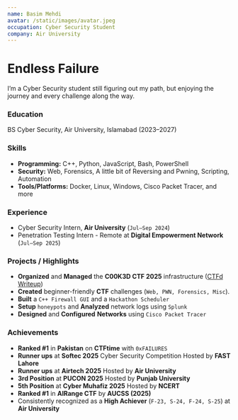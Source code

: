 ```yaml
---
name: Basim Mehdi
avatar: /static/images/avatar.jpeg
occupation: Cyber Security Student
company: Air University
---
```


# Endless Failure

I’m a Cyber Security student still figuring out my path, but enjoying the journey and every challenge along the way.

### Education
BS Cyber Security, Air University, Islamabad (2023–2027)

### Skills
- **Programming:** C++, Python, JavaScript, Bash, PowerShell
- **Security:** Web, Forensics, A little bit of Reversing and Pwning, Scripting, Automation
- **Tools/Platforms:** Docker, Linux, Windows, Cisco Packet Tracer, and more

### Experience
- Cyber Security Intern, **Air University** (`Jul–Sep 2024`)
- Penetration Testing Intern - Remote at **Digital Empowerment Network** (`Jul–Sep 2025`)

### Projects / Highlights
- **Organized** and **Managed** the **C00K3D CTF 2025** infrastructure ([CTFd Writeup](/blog/ctfd))
- **Created** beginner-friendly **CTF** challenges (`Web, PWN, Forensics, Misc`).
- **Built** a ``C++ Firewall GUI`` and a ``Hackathon Scheduler``
- **Setup** `honeypots` and **Analyzed** network logs using `Splunk`
- **Designed** and **Configured** **Networks** using `Cisco Packet Tracer`

### Achievements
- **Ranked #1** in **Pakistan** on **CTFtime** with `0xFAILURES`
- **Runner ups** at **Softec 2025** Cyber Security Competition Hosted by **FAST Lahore**
- **Runner ups** at **Airtech 2025** Hosted by **Air University**
- **3rd Position** at **PUCON 2025** Hosted by **Punjab University**
- **5th Position** at **Cyber Muhafiz 2025** Hosted by **NCERT**
- **Ranked #1** in **AIRange CTF** by **AUCSS (2025)**
- Consistently recognized as a **High Achiever** (`F-23, S-24, F-24, S-25`) at **Air University**


